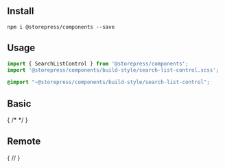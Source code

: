 
<Meta title="Components/SearchListControl" of={Stories}/>


## Install

```shell
npm i @storepress/components --save
```

## Usage

```jsx
import { SearchListControl } from '@storepress/components';
import '@storepress/components/build-style/search-list-control.scss';
```

```scss
@import "~@storepress/components/build-style/search-list-control";
```

## Basic

<Canvas of={Stories.Basic} />

{ /* <Story of={Stories.Basic} /> */ }

<Controls of={Stories.Basic} />

<Source of={Stories.Basic} />

## Remote

{ /*<Story of={Stories.Remote} />*/ }
<Canvas of={Stories.Remote} />

<Controls of={Stories.Remote} />

<Source of={Stories.Remote} />